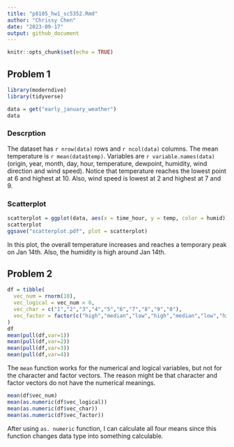 ```yaml
---
title: "p8105_hw1_sc5352.Rmd"
author: "Chrissy Chen"
date: "2023-09-17"
output: github_document
---
```


```r
knitr::opts_chunk$set(echo = TRUE)
```

## Problem 1

```r
library(moderndive)
library(tidyverse)
```

```r
data = get("early_january_weather")
data
```

### Descrption  
The dataset has `r nrow(data)` rows and `r ncol(data)` columns. The mean temperature is `r mean(data$temp)`. Variables are `r variable.names(data)` (origin, year, month, day, hour, temperature, dewpoint, humidity, wind direction and wind speed). Notice that temperature reaches the lowest point at 6 and highest at 10. Also, wind speed is lowest at 2 and highest at 7 and 9.   

### Scatterplot

```r
scatterplot = ggplot(data, aes(x = time_hour, y = temp, color = humid)) + geom_point()
scatterplot
ggsave("scatterplot.pdf", plot = scatterplot)
```

In this plot, the overall temperature increases and reaches a temporary peak on Jan 14th. Also, the humidity is high around Jan 14th.  

## Problem 2
```r
df = tibble(
  vec_num = rnorm(10),
  vec_logical = vec_num > 0,
  vec_char = c("1","2","3","4","5","6","7","8","9","0"),
  vec_factor = factor(c("high","median","low","high","median","low","high","median","low","high"))
)
df
mean(pull(df,var=1))
mean(pull(df,var=2))
mean(pull(df,var=3))
mean(pull(df,var=4))
```

The `mean` function works for the numerical and logical variables, but not for the character and factor vectors. The reason might be that character and factor vectors do not have the numerical meanings. 

```r
mean(df$vec_num)
mean(as.numeric(df$vec_logical))
mean(as.numeric(df$vec_char))
mean(as.numeric(df$vec_factor))
```

After using `as. numeric` function, I can calculate all four means since this function changes data type into something calculable.
